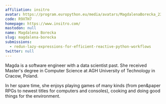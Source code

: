```yaml
---
affiliation: insitro
avatar: https://program.europython.eu/media/avatars/MagdalenaBorecka_23-05-16_0345_favorite_BQnfCr8.jpg
code: R9XTH7
homepage: https://www.insitro.com/
mastodon: null
name: Magdalena Borecka
slug: magdalena-borecka
submissions:
  - redun-lazy-expressions-for-efficient-reactive-python-workflows
twitter: null
---
```


Magda is a software engineer with a data scientist past. She received Master's
degree in Computer Science at AGH University of Technology in Cracow, Poland.

In her spare time, she enjoys playing games of many kinds (from pen&paper RPGs
to newest titles for computers and consoles), cooking and doing good things for
the environment.

